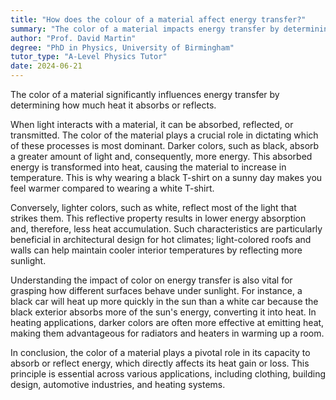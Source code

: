 ```yaml
---
title: "How does the colour of a material affect energy transfer?"
summary: "The color of a material impacts energy transfer by determining its heat absorption and reflection properties. Darker colors typically absorb more heat, while lighter colors reflect it."
author: "Prof. David Martin"
degree: "PhD in Physics, University of Birmingham"
tutor_type: "A-Level Physics Tutor"
date: 2024-06-21
---
```


The color of a material significantly influences energy transfer by determining how much heat it absorbs or reflects.

When light interacts with a material, it can be absorbed, reflected, or transmitted. The color of the material plays a crucial role in dictating which of these processes is most dominant. Darker colors, such as black, absorb a greater amount of light and, consequently, more energy. This absorbed energy is transformed into heat, causing the material to increase in temperature. This is why wearing a black T-shirt on a sunny day makes you feel warmer compared to wearing a white T-shirt.

Conversely, lighter colors, such as white, reflect most of the light that strikes them. This reflective property results in lower energy absorption and, therefore, less heat accumulation. Such characteristics are particularly beneficial in architectural design for hot climates; light-colored roofs and walls can help maintain cooler interior temperatures by reflecting more sunlight.

Understanding the impact of color on energy transfer is also vital for grasping how different surfaces behave under sunlight. For instance, a black car will heat up more quickly in the sun than a white car because the black exterior absorbs more of the sun's energy, converting it into heat. In heating applications, darker colors are often more effective at emitting heat, making them advantageous for radiators and heaters in warming up a room.

In conclusion, the color of a material plays a pivotal role in its capacity to absorb or reflect energy, which directly affects its heat gain or loss. This principle is essential across various applications, including clothing, building design, automotive industries, and heating systems.
    